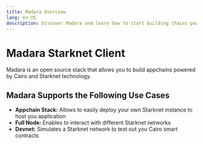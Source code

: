 ```yaml
---
title: Madara Overview
lang: en-US
description: Discover Madara and learn how to start building chains powered by Cairo.
---
```


# Madara Starknet Client

Madara is an open source stack that allows you to build appchains powered by Cairo and Starknet technology.

## Madara Supports the Following Use Cases

- **Appchain Stack:** Allows to easily deploy your own Starknet instance to host you application
- **Full Node:** Enables to interact with different Starknet networks
- **Devnet:** Simulates a Starknet network to test out you Cairo smart contracts

